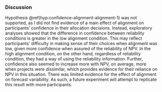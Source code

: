 ### Discussion

Hypothesis \@ref(hyp:confidence-alignment-alignment-1) was not supported, as I
did not find evidence of a main effect of alignment on participants' confidence
in their allocation decisions. Instead, exploratory analyses showed that the
difference in confidence between reliability conditions is greater in the low
alignment condition. This may reflect participants' difficulty in making sense
of their choices when alignment was low, given more confidence when assured of
the reliability of NPV. In the high alignment condition, on the other hand,
regardless of reliability condition, they had a way of using the reliability
information. Further, confidence also seemed to increase more with NPV, on
average, more when projects were dissimilar, which provides evidence for their
reliance on NPV in this situation. There was limited evidence for the effect of
alignment on forecast variability. As such, a future experiment will attempt to
replicate this result with more participants.
